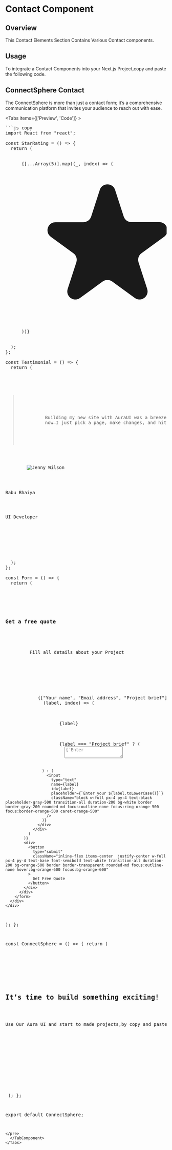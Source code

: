 
# Contact Component

## Overview

This Contact Elements Section Contains Various Contact components.

## Usage

To integrate a Contact Components into your Next.js Project,copy and paste the following code.

## ConnectSphere Contact

The ConnectSphere is more than just a contact form; it’s a comprehensive communication platform that invites your audience to reach out with ease.

<Tabs items={['Preview', 'Code']}  >
   <TabComponent label="Preview">
      <ConnectSphere/>
  </TabComponent>
   <TabComponent label="Code">
   <pre>
```js copy
import React from "react";

const StarRating = () => {
  return (
    <div className="flex items-center">
      {[...Array(5)].map((_, index) => (
        <svg
          key={index}
          className="w-6 h-6 text-yellow-400"
          xmlns="http://www.w3.org/2000/svg"
          viewBox="0 0 20 20"
          fill="currentColor"
        >
          <path d="M9.049 2.927c.3-.921 1.603-.921 1.902 0l1.07 3.292a1 1 0 00.95.69h3.462c.969 0 1.371 1.24.588 1.81l-2.8 2.034a1 1 0 00-.364 1.118l1.07 3.292c.3.921-.755 1.688-1.54 1.118l-2.8-2.034a1 1 0 00-1.175 0l-2.8 2.034c-.784.57-1.838-.197-1.539-1.118l1.07-3.292a1 1 0 00-.364-1.118L2.98 8.72c-.783-.57-.38-1.81.588-1.81h3.461a1 1 0 00.951-.69l1.07-3.292z" />
        </svg>
      ))}
    </div>
  );
};

const Testimonial = () => {
  return (
    <div>
      <StarRating />
      <blockquote className="mt-6">
        <p className="text-lg leading-relaxed text-white">
          Building my new site with AuraUI was a breeze! It's faster and easier
          now—I just pick a page, make changes, and hit save.
        </p>
      </blockquote>
      <div className="flex items-center mt-8">
        <img
          className="flex-shrink-0 object-cover w-10 h-10 rounded-full"
          src="https://www.auraui.com/memeimage/babubhaiya.jpg"
          alt="Jenny Wilson"
        />
        <div className="ml-4">
          <p className="text-base font-semibold text-white">Babu Bhaiya</p>
          <p className="mt-px text-sm text-gray-400">UI Developer</p>
        </div>
      </div>
    </div>
  );
};

const Form = () => {
  return (
    <div className="overflow-hidden bg-white rounded-md">
      <div className="p-6 sm:p-10">
        <h3 className="text-3xl font-semibold text-black">Get a free quote</h3>
        <p className="mt-4 text-base text-gray-600">
         Fill all details about your Project
         
        </p>
        <form action="#" method="POST" className="mt-4">
          <div className="space-y-6">
            {["Your name", "Email address", "Project brief"].map(
              (label, index) => (
                <div key={index}>
                  <label
                    htmlFor={label}
                    className="text-base font-medium text-gray-900"
                  >
                    {label}
                  </label>
                  <div className="mt-2.5 relative">
                    {label === "Project brief" ? (
                      <textarea
                        name={label}
                        id={label}
                        placeholder={`Enter your ${label.toLowerCase()}`}
                        className="block w-full px-4 py-4 text-black placeholder-gray-500 transition-all duration-200 bg-white border border-gray-200 rounded-md resize-y focus:outline-none focus:ring-orange-500 focus:border-orange-500 caret-orange-500"
                        rows={4}
                      ></textarea>
                    ) : (
                      <input
                        type="text"
                        name={label}
                        id={label}
                        placeholder={`Enter your ${label.toLowerCase()}`}
                        className="block w-full px-4 py-4 text-black placeholder-gray-500 transition-all duration-200 bg-white border border-gray-200 rounded-md focus:outline-none focus:ring-orange-500 focus:border-orange-500 caret-orange-500"
                      />
                    )}
                  </div>
                </div>
              )
            )}
            <div>
              <button
                type="submit"
                className="inline-flex items-center  justify-center w-full px-4 py-4 text-base font-semibold text-white transition-all duration-200 bg-orange-500 border border-transparent rounded-md focus:outline-none hover:bg-orange-600 focus:bg-orange-600"
              >
                Get Free Quote
              </button>
            </div>
          </div>
        </form>
      </div>
    </div>
  );
};

const ConnectSphere = () => {
  return (
    <section className="py-10 bg-gray-900 sm:py-16 lg:py-24">
      <div className="max-w-6xl px-4 mx-auto sm:px-6 lg:px-8">
        <div className="grid grid-cols-1 md:items-stretch md:grid-cols-2 gap-x-12 lg:gap-x-20 gap-y-10">
          <div className="flex flex-col justify-between lg:py-5">
            <div>
              <h2 className="text-3xl font-bold leading-tight text-white sm:text-4xl lg:leading-tight lg:text-5xl">
                It’s time to build something exciting!
              </h2>
              <p className="max-w-xl mx-auto mt-4 text-base leading-relaxed text-white">
               Use Our Aura UI and start to made projects,by copy and paste codes.
              </p>
              <img
                className="relative z-10 max-w-xs mx-auto -mb-16 md:hidden"
                src="https://cdn.rareblocks.xyz/collection/celebration/images/contact/4/curve-line-mobile.svg"
                alt=""
              />
              <img
                className="hidden w-full translate-x-24 translate-y-8 md:block"
                src="https://cdn.rareblocks.xyz/collection/celebration/images/contact/4/curve-line.svg"
                alt=""
              />
            </div>
            <div className="hidden md:mt-auto md:block">
              <Testimonial />
            </div>
          </div>
          <div className="lg:pl-12">
            <Form />
          </div>
          <div className="md:hidden">
            <Testimonial />
          </div>
        </div>
      </div>
    </section>
  );
};

export default ConnectSphere;

```
</pre>
  </TabComponent>
</Tabs>
